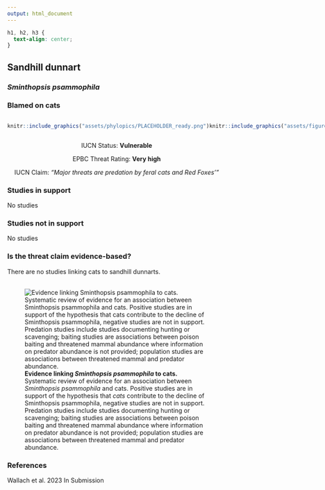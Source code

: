 ```yaml
---
output: html_document
---
```

```css
h1, h2, h3 {
  text-align: center;
}
```

## **Sandhill dunnart**
### *Sminthopsis psammophila*
### Blamed on cats

:::: {style="display: flex;"}

::: {}
  ```r
  knitr::include_graphics("assets/phylopics/PLACEHOLDER_ready.png")
  ```
:::

::: {}

:::

::: {}
  ```r
  knitr::include_graphics("assets/figures/Map_Cat_Sminthopsis psammophila.png")
  ```
:::

::::
<center>
IUCN Status: **Vulnerable**

EPBC Threat Rating: **Very high**

IUCN Claim: *"Major threats are predation by feral cats and Red Foxes'"*

</center>

### Studies in support

No studies

### Studies not in support

No studies

### Is the threat claim evidence-based?

There are no studies linking cats to sandhill dunnarts.
<br>
<br>

![**Evidence linking *Sminthopsis psammophila* to cats.** Systematic review of evidence for an association between *Sminthopsis psammophila* and cats. Positive studies are in support of the hypothesis that *cats* contribute to the decline of Sminthopsis psammophila, negative studies are not in support. Predation studies include studies documenting hunting or scavenging; baiting studies are associations between poison baiting and threatened mammal abundance where information on predator abundance is not provided; population studies are associations between threatened mammal and predator abundance.](assets/figures/Main_Evidence_Cat_Sminthopsis psammophila.png)

### References



Wallach et al. 2023 In Submission

